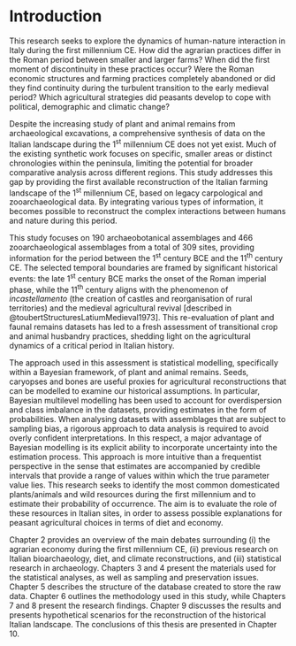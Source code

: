 # Introduction {#sec-intro style="text-align:justify;"}

This research seeks to explore the dynamics of human-nature interaction in Italy during the first millennium CE. How did the agrarian practices differ in the Roman period between smaller and larger farms? When did the first moment of discontinuity in these practices occur? Were the Roman economic structures and farming practices completely abandoned or did they find continuity during the turbulent transition to the early medieval period? Which agricultural strategies did peasants develop to cope with political, demographic and climatic change?

Despite the increasing study of plant and animal remains from archaeological excavations, a comprehensive synthesis of data on the Italian landscape during the 1^st^ millennium CE does not yet exist. Much of the existing synthetic work focuses on specific, smaller areas or distinct chronologies within the peninsula, limiting the potential for broader comparative analysis across different regions. This study addresses this gap by providing the first available reconstruction of the Italian farming landscape of the 1^st^ millennium CE, based on legacy carpological and zooarchaeological data. By integrating various types of information, it becomes possible to reconstruct the complex interactions between humans and nature during this period.

This study focuses on 190 archaeobotanical assemblages and 466 zooarchaeological assemblages from a total of 309 sites, providing information for the period between the 1^st^ century BCE and the 11^th^ century CE. The selected temporal boundaries are framed by significant historical events: the late 1^st^ century BCE marks the onset of the Roman imperial phase, while the 11^th^ century aligns with the phenomenon of *incastellamento* (the creation of castles and reorganisation of rural territories) and the medieval agricultural revival [described in @toubertStructuresLatiumMedieval1973]. This re-evaluation of plant and faunal remains datasets has led to a fresh assessment of transitional crop and animal husbandry practices, shedding light on the agricultural dynamics of a critical period in Italian history.

The approach used in this assessment is statistical modelling, specifically within a Bayesian framework, of plant and animal remains. Seeds, caryopses and bones are useful proxies for agricultural reconstructions that can be modelled to examine our historical assumptions. In particular, Bayesian multilevel modelling has been used to account for overdispersion and class imbalance in the datasets, providing estimates in the form of probabilities. When analysing datasets with assemblages that are subject to sampling bias, a rigorous approach to data analysis is required to avoid overly confident interpretations. In this respect, a major advantage of Bayesian modelling is its explicit ability to incorporate uncertainty into the estimation process. This approach is more intuitive than a frequentist perspective in the sense that estimates are accompanied by credible intervals that provide a range of values within which the true parameter value lies. This research seeks to identify the most common domesticated plants/animals and wild resources during the first millennium and to estimate their probability of occurrence. The aim is to evaluate the role of these resources in Italian sites, in order to assess possible explanations for peasant agricultural choices in terms of diet and economy.

Chapter 2 provides an overview of the main debates surrounding (i) the agrarian economy during the first millennium CE, (ii) previous research on Italian bioarchaeology, diet, and climate reconstructions, and (iii) statistical research in archaeology. Chapters 3 and 4 present the materials used for the statistical analyses, as well as sampling and preservation issues. Chapter 5 describes the structure of the database created to store the raw data. Chapter 6 outlines the methodology used in this study, while Chapters 7 and 8 present the research findings. Chapter 9 discusses the results and presents hypothetical scenarios for the reconstruction of the historical Italian landscape. The conclusions of this thesis are presented in Chapter 10.
